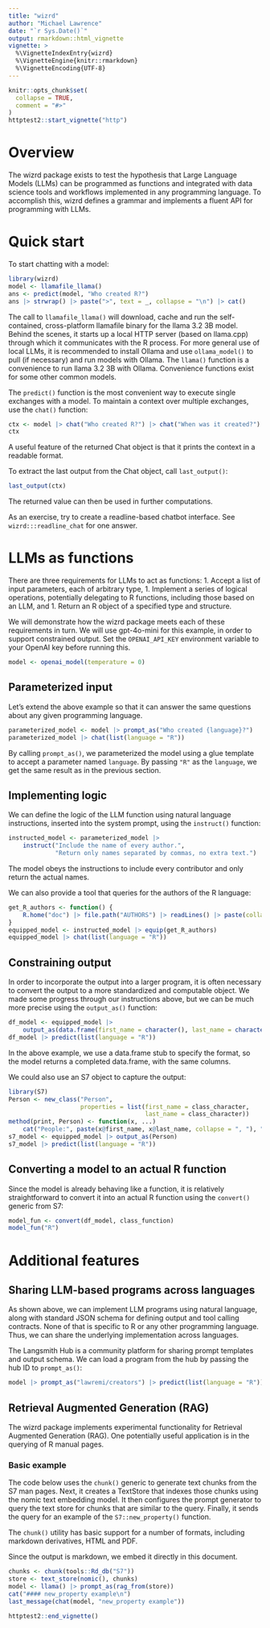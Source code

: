 ```yaml
---
title: "wizrd"
author: "Michael Lawrence"
date: "`r Sys.Date()`"
output: rmarkdown::html_vignette
vignette: >
  %\VignetteIndexEntry{wizrd}
  %\VignetteEngine{knitr::rmarkdown}
  %\VignetteEncoding{UTF-8}
---
```


```r
knitr::opts_chunk$set(
  collapse = TRUE,
  comment = "#>"
)
httptest2::start_vignette("http")
```

# Overview

The wizrd package exists to test the hypothesis that Large Language
Models (LLMs) can be programmed as functions and integrated with data
science tools and workflows implemented in any programming
language. To accomplish this, wizrd defines a grammar and implements a
fluent API for programming with LLMs.

# Quick start

To start chatting with a model:
```r
library(wizrd)
model <- llamafile_llama()
ans <- predict(model, "Who created R?")
ans |> strwrap() |> paste(">", text = _, collapse = "\n") |> cat()
```

The call to `llamafile_llama()` will download, cache and run the
self-contained, cross-platform llamafile binary for the llama 3.2 3B
model. Behind the scenes, it starts up a local HTTP server (based on
llama.cpp) through which it communicates with the R process. For more
general use of local LLMs, it is recommended to install Ollama and use
`ollama_model()` to pull (if necessary) and run models with
Ollama. The `llama()` function is a convenience to run llama 3.2 3B
with Ollama. Convenience functions exist for some other common models.

The `predict()` function is the most convenient way to execute single
exchanges with a model. To maintain a context over multiple exchanges,
use the `chat()` function:
```r
ctx <- model |> chat("Who created R?") |> chat("When was it created?")
ctx
```
A useful feature of the returned Chat object is that it prints the
context in a readable format.

To extract the last output from the Chat object, call `last_output()`:
```r
last_output(ctx)
```
The returned value can then be used in further computations.

As an exercise, try to create a readline-based chatbot interface. 
See `wizrd:::readline_chat` for one answer.

# LLMs as functions

There are three requirements for LLMs to act as functions:
1. Accept a list of input parameters, each of arbitrary type,
1. Implement a series of logical operations, potentially delegating to
   R functions, including those based on an LLM, and
1. Return an R object of a specified type and structure.

We will demonstrate how the wizrd package meets each of these
requirements in turn. We will use gpt-4o-mini for this example, in
order to support constrained output. Set the `OPENAI_API_KEY`
environment variable to your OpenAI key before running this.
```r
model <- openai_model(temperature = 0)
```

## Parameterized input

Let's extend the above example so that it can answer the same
questions about any given programming language.

```r
parameterized_model <- model |> prompt_as("Who created {language}?")
parameterized_model |> chat(list(language = "R"))
```

By calling `prompt_as()`, we parameterized the model using a glue
template to accept a parameter named `language`. By passing `"R"` as
the `language`, we get the same result as in the previous section.

## Implementing logic

We can define the logic of the LLM function using natural language
instructions, inserted into the system prompt, using the `instruct()`
function:
```r
instructed_model <- parameterized_model |>
    instruct("Include the name of every author.",
             "Return only names separated by commas, no extra text.")
```
The model obeys the instructions to include every contributor and only
return the actual names.

We can also provide a tool that queries for the authors of the R
language:
```r
get_R_authors <- function() {
    R.home("doc") |> file.path("AUTHORS") |> readLines() |> paste(collapse="\n")
}
equipped_model <- instructed_model |> equip(get_R_authors)
equipped_model |> chat(list(language = "R"))
```

## Constraining output

In order to incorporate the output into a larger program, it is often
necessary to convert the output to a more standardized and computable
object. We made some progress through our instructions above, but we
can be much more precise using the `output_as()` function:

```r
df_model <- equipped_model |>
    output_as(data.frame(first_name = character(), last_name = character()))
df_model |> predict(list(language = "R"))
```

In the above example, we use a data.frame stub to specify the format,
so the model returns a completed data.frame, with the same columns. 

We could also use an S7 object to capture the output:
```r
library(S7)
Person <- new_class("Person",
                    properties = list(first_name = class_character,
                                      last_name = class_character))
method(print, Person) <- function(x, ...)
    cat("People:", paste(x@first_name, x@last_name, collapse = ", "), "\n")
s7_model <- equipped_model |> output_as(Person)
s7_model |> predict(list(language = "R"))
```

## Converting a model to an actual R function

Since the model is already behaving like a function, it is relatively
straightforward to convert it into an actual R function using the
`convert()` generic from S7:
```r
model_fun <- convert(df_model, class_function)
model_fun("R")
```

# Additional features

## Sharing LLM-based programs across languages

As shown above, we can implement LLM programs using natural language,
along with standard JSON schema for defining output and tool calling
contracts. None of that is specific to R or any other programming
language. Thus, we can share the underlying implementation across
languages.

The Langsmith Hub is a community platform for sharing prompt templates
and output schema. We can load a program from the hub by passing the
hub ID to `prompt_as()`:
```r
model |> prompt_as("lawremi/creators") |> predict(list(language = "R"))
```

## Retrieval Augmented Generation (RAG)

The wizrd package implements experimental functionality
for Retrieval Augmented Generation (RAG). One potentially useful
application is in the querying of R manual pages. 

### Basic example

The code below uses the `chunk()` generic to generate text chunks from
the S7 man pages. Next, it creates a TextStore that indexes those
chunks using the nomic text embedding model. It then configures the
prompt generator to query the text store for chunks that are similar
to the query. Finally, it sends the query for an example of the
`S7::new_property()` function. 

The `chunk()` utility has basic support for a number of formats,
including markdown derivatives, HTML and PDF.

Since the output is markdown, we embed it
directly in this document. 

```r
chunks <- chunk(tools::Rd_db("S7"))
store <- text_store(nomic(), chunks)
model <- llama() |> prompt_as(rag_from(store))
cat("#### new_property example\n")
last_message(chat(model, "new_property example"))
```

```r
httptest2::end_vignette()
```
